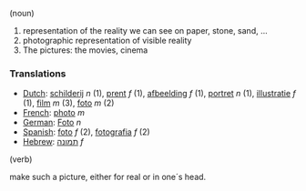 (noun)

#representation of the reality we can see on paper, stone, sand, ...
#photographic representation of visible reality
#The pictures: the movies, cinema

===Translations===

*[[Dutch]]: [[schilderij]] ''n'' (1), [[prent]] ''f'' (1), [[afbeelding]] ''f'' (1), [[portret]] ''n'' (1), [[illustratie]] ''f'' (1), [[film]] ''m'' (3), [[foto]] ''m'' (2)
*[[French]]: [[photo]] ''m''
*[[German]]: [[Foto]] ''n''
*[[Spanish]]: [[foto]] ''f'' (2), [[fotografia]] ''f'' (2)
*[[Hebrew]]: [[תמונה]] ''f''

(verb)

make such a picture, either for real or in one´s head.